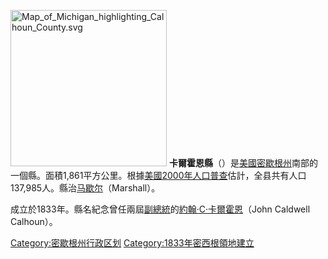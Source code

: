 {{Otheruses|卡爾霍恩縣|subject=美國密歇根州的一個縣|other=同名的縣}}
[[File:Map_of_Michigan_highlighting_Calhoun_County.svg|250px]]
'''卡爾霍恩縣'''（{{lang-en|Calhoun County}}）是[[美國|美國]][[密歇根州|密歇根州]]南部的一個縣。面積1,861平方公里。根據[[美國2000年人口普查|美國2000年人口普查]]估計，全县共有人口137,985人。縣治[[马歇尔_(密歇根州)|马歇尔]]（Marshall）。

成立於1833年。縣名紀念曾任兩屆[[美國副總統|副總統]]的[[約翰·C·卡爾霍恩|約翰·C·卡爾霍恩]]（John Caldwell Calhoun）。

{{DEFAULTSORT:Calhoun County, Michigan}}
[[Category:密歇根州行政区划|Category:密歇根州行政区划]]
[[Category:1833年密西根領地建立|Category:1833年密西根領地建立]]